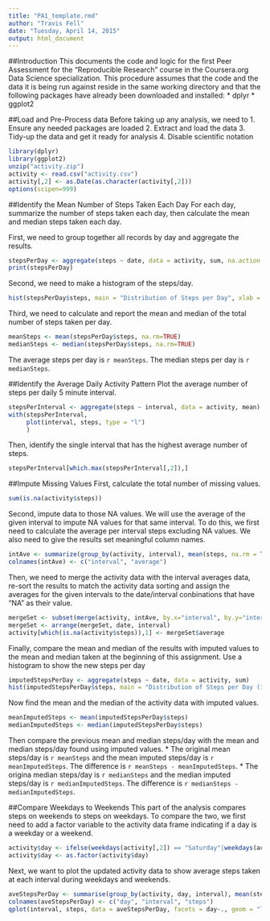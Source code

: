 ```yaml
---
title: "PA1_template.rmd"
author: "Travis Fell"
date: "Tuesday, April 14, 2015"
output: html_document
---
```


##Introduction
This documents the code and logic for the first Peer Assessment for the "Reproducible Research" course in the Coursera.org Data Science specialization. This procedure assumes that the code and the data it is being run against reside in the same working directory and that the following packages have already been downloaded and installed: 
* dplyr
* ggplot2

##Load and Pre-Process data
Before taking up any analysis, we need to 
1. Ensure any needed packages are loaded
2. Extract and load the data
3. Tidy-up the data and get it ready for analysis 
4. Disable scientific notation

```r
library(dplyr)
library(ggplot2)
unzip("activity.zip")
activity <- read.csv("activity.csv")
activity[,2] <- as.Date(as.character(activity[,2]))
options(scipen=999)
```

##Identify the Mean Number of Steps Taken Each Day
For each day, summarize the number of steps taken each day, then calculate the mean and median steps taken each day. 

First, we need to group together all records by day and aggregate the results. 
```r
stepsPerDay <- aggregate(steps ~ date, data = activity, sum, na.action = na.pass)
print(stepsPerDay)
```
Second, we need to make a histogram of the steps/day. 
```r
hist(stepsPerDay$steps, main = "Distribution of Steps per Day", xlab = "Steps per Day")
```

Third, we need to calculate and report the mean and median of the total number of steps taken per day.  
```r
meanSteps <- mean(stepsPerDay$steps, na.rm=TRUE)
medianSteps <- median(stepsPerDay$steps, na.rm=TRUE)
```
The average steps per day is `r meanSteps`. The median steps per day is `r medianSteps`. 


##Identify the Average Daily Activity Pattern
Plot the average number of steps per daily 5 minute interval. 
```r
stepsPerInterval <- aggregate(steps ~ interval, data = activity, mean)
with(stepsPerInterval,
     plot(interval, steps, type = "l")
     )
```

Then, identify the single interval that has the highest average number of steps. 
``` r
stepsPerInterval[which.max(stepsPerInterval[,2]),]
```

##Impute Missing Values
First, calculate the total number of missing values.
```r
sum(is.na(activity$steps))
```
Second, impute data to those NA values. We will use the average of the given interval to impute NA values for that same interval. To do this, we first need to calculate the average per interval steps excluding NA values. We also need to give the results set meaningful column names. 
```r
intAve <- summarize(group_by(activity, interval), mean(steps, na.rm = TRUE))
colnames(intAve) <- c("interval", "average")
```
Then, we need to merge the activity data with the interval averages data, re-sort the results to match the activity data sorting and assign the averages for the given intervals to the date/interval conbinations that have "NA" as their value. 
```r
mergeSet <- subset(merge(activity, intAve, by.x="interval", by.y="interval"), is.na(steps))
mergeSet <- arrange(mergeSet, date, interval)
activity[which(is.na(activity$steps)),1] <- mergeSet$average
```
Finally, compare the mean and median of the results with imputed values to the mean and median taken at the beginning of this assignment. Use a histogram to show the new steps per day
```r
imputedStepsPerDay <- aggregate(steps ~ date, data = activity, sum)
hist(imputedStepsPerDay$steps, main = "Distribution of Steps per Day (imputed)", xlab = "Imputed Steps per Day")
```

Now find the mean and the median of the activity data with imputed values. 
```r
meanImputedSteps <- mean(imputedStepsPerDay$steps)
medianImputedSteps <- median(imputedStepsPerDay$steps)
```
Then compare the previous mean and median steps/day with the mean and median steps/day found using imputed values.
* The original mean steps/day is `r meanSteps` and the mean imputed steps/day is `r meanImputedSteps`. The difference is `r meanSteps - meanImputedSteps`.
* The origina median steps/day is `r medianSteps` and the median imputed steps/day is `r medianImputedSteps`. The difference is `r medianSteps - medianImputedSteps`. 

##Compare Weekdays to Weekends
This part of the analysis compares steps on weekends to steps on weekdays. To compare the two, we first need to add a factor variable to the activity data frame indicating if a day is a weekday or a weekend. 
```r
activity$day <- ifelse(weekdays(activity[,2]) == "Saturday"|weekdays(activity[,2]) == "Sunday", "Weekend","Weekday")
activity$day <- as.factor(activity$day)
```
Next, we want to plot the updated activity data to show average steps taken at each interval during weekdays and weekends. 
```r
aveStepsPerDay <- summarise(group_by(activity, day, interval), mean(steps))
colnames(aveStepsPerDay) <- c("day", "interval", "steps")
qplot(interval, steps, data = aveStepsPerDay, facets = day~., geom = "line", main = "Weekday vs Weekend Steps by 5 minute interval")
```


